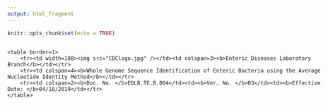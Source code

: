 ```yaml
---
output: html_fragment
---
```


```r
knitr::opts_chunk$set(echo = TRUE)
```

<!--html_preserve-->
<!-- Document header table from Grant Williams-->
<div class="header" id="header" style="position:fixed">
    <table border=1>
        <tr><td width=180><img src="CDClogo.jpg" /></td><td colspan=3><b>Enteric Diseases Laboratory Branch</b></td></tr>
        <tr><td colspan=4><b>Whole Genome Sequence Identification of Enteric Bacteria using the Average Nucleotide Identity Method</b></td></tr>
        <tr><td colspan=2><b>Doc. No. </b>EDLB.TE.B.004</td><td><b>Ver. No. </b>03</td><td><b>Effective Date: </b>04/18/2019</td></tr>
    </table>
</div>
<!--/html_preserve-->